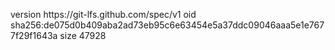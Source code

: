 version https://git-lfs.github.com/spec/v1
oid sha256:de075d0b409aba2ad73eb95c6e63454e5a37ddc09046aaa5e1e7677f29f1643a
size 47928
